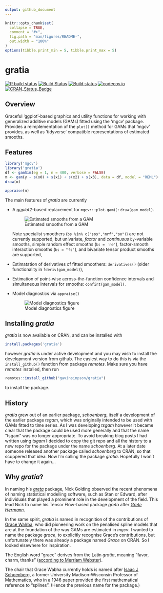 ```yaml
---
output: github_document
---
```


<!-- README.md is generated from README.Rmd. Please edit that file -->

```r
knitr::opts_chunk$set(
  collapse = TRUE,
  comment = "#>",
  fig.path = "man/figures/README-",
  out.width = "100%"
)
options(tibble.print_min = 5, tibble.print_max = 5)
```

# gratia

<!-- badges: start -->
[![R build status](https://github.com/gavinsimpson/gratia/workflows/R-CMD-check/badge.svg)](https://github.com/gavinsimpson/gratia/actions)
[![Build Status](https://travis-ci.org/gavinsimpson/gratia.svg?branch=master)](https://travis-ci.org/gavinsimpson/gratia)
[![Build status](https://ci.appveyor.com/api/projects/status/w7pj8773t5b8fxkb/branch/master?svg=true)](https://ci.appveyor.com/project/gavinsimpson/gratia/branch/master)
[![codecov.io](https://codecov.io/gh/gavinsimpson/gratia/branch/master/graph/badge.svg)](https://codecov.io/gh/gavinsimpson/gratia)
[![CRAN\_Status\_Badge](http://www.r-pkg.org/badges/version/gratia)](https://cran.r-project.org/package=gratia)
<!-- badges: end -->

## Overview

Graceful 'ggplot'-based graphics and utility functions for working with generalized additive models (GAMs) fitted using the 'mgcv' package. Provides a reimplementation of the `plot()` method for GAMs that 'mgcv' provides, as well as 'tidyverse' compatible representations of estimated smooths.

## Features

```r
library('mgcv')
library('gratia')
df <- gamSim(eg = 1, n = 400, verbose = FALSE)
m <- gam(y ~ s(x0) + s(x1) + s(x2) + s(x3), data = df, model = "REML")
draw(m)
```

```r
appraise(m)
```

The main features of *gratia* are currently

* A *ggplot2*-based replacement for `mgcv:::plot.gam()`: `draw(gam_model)`.

    ![Estimated smooths from a GAM](man/figures/README-draw-gam-figure-1.png)

    Note specialist smoothers (`bs %in% c("sos","mrf","so")`) are not currently supported, but univariate, *factor* and *continuous* `by`-variable smooths, simple random effect smooths (`bs = 're'`), factor-smooth interaction smooths (`bs = "fs"`), and bivariate tensor product smooths are supported,

* Estimatation of derivatives of fitted smoothers: `derivatives()` (older functionality in `fderiv(gam_model)`),

* Estimation of point-wise across-the-function confidence intervals and simultaneous intervals for smooths: `confint(gam_model)`.

* Model diagnostics via `appraise()`

    ![Model diagnostics figure](man/figures/README-appraise-figure-1.png)

## Installing *gratia*

*gratia* is now available on CRAN, and can be installed with

```r
install.packages('gratia')
```

however *gratia* is under active development and you may wish to install the development version from github. The easiest way to do this is via the `install_github()` function from package *remotes*. Make sure you have *remotes* installed, then run

```r
remotes::install_github("gavinsimpson/gratia")
```

to install the package.

## History

*gratia* grew out of an earlier package, *schoenberg*, itself a development of the earlier package *tsgam*, which was originally intended to be used with GAMs fitted to time series. As I was developing *tsgam* however it became clear that the package could be used more generally and that the name "tsgam" was no longer appropriate. To avoid breaking blog posts I had written using *tsgam* I decided to copy the git repo and all the history to a new repo for the package under the name *schoenberg*. At a later date someone released another package called *schoenberg* to CRAN, so that scuppered that idea. Now I'm calling the package *gratia*. Hopefully I won't have to change it again…

## Why *gratia*?

In naming his [*greta*](https://github.com/greta-dev/greta) package, Nick Golding observed the recent phenomena of naming statistical modelling software, such as Stan or Edward, after individuals that played a prominent role in the development of the field. This lead Nick to name his Tensor Flow-based package *greta* after [*Grete Hermann*](https://greta-stats.org/articles/webpages/why_greta.html).

In the same spirit, *gratia* is named in recognition of the contributions of [Grace Wahba](https://en.wikipedia.org/wiki/Grace_Wahba), who did pioneering work on the penalised spline models that are at the foundation of the way GAMs are estimated in *mgcv*. I wanted to name the package *grace*, to explicitly recognise Grace's contributions, but unfortunately there was already a package named *Grace* on CRAN. So I looked elsewhere for inspiration.

The English word "grace" derives from the Latin *gratia*, meaning "favor, charm, thanks" ([according to Merriam Webster](https://www.merriam-webster.com/dictionary/grace)).

The chair that Grace Wabha currently holds is named after [Isaac J Schoenberg](https://en.wikipedia.org/wiki/Isaac_Jacob_Schoenberg), a former University Madison-Wisconsin Professor of Mathematics, who in a 1946 paper provided the first mathematical reference to "splines". (Hence the previous name for the package.)
